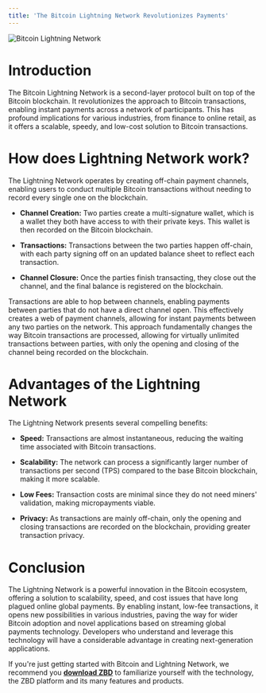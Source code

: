 ```yaml
---
title: 'The Bitcoin Lightning Network Revolutionizes Payments'
---
```


<Frame type="glass" caption="Bitcoin Lightning Network">
  <img src="/img/v1/btc-ln.png" alt="Bitcoin Lightning Network" />
</Frame>
<br />

# Introduction

The Bitcoin Lightning Network is a second-layer protocol built on top of the Bitcoin blockchain. It revolutionizes the approach to Bitcoin transactions, enabling instant payments across a network of participants. This has profound implications for various industries, from finance to online retail, as it offers a scalable, speedy, and low-cost solution to Bitcoin transactions.

# How does Lightning Network work?

The Lightning Network operates by creating off-chain payment channels, enabling users to conduct multiple Bitcoin transactions without needing to record every single one on the blockchain.

*   **Channel Creation:** Two parties create a multi-signature wallet, which is a wallet they both have access to with their private keys. This wallet is then recorded on the Bitcoin blockchain.
    
*   **Transactions:** Transactions between the two parties happen off-chain, with each party signing off on an updated balance sheet to reflect each transaction.
    
*   **Channel Closure:** Once the parties finish transacting, they close out the channel, and the final balance is registered on the blockchain.
    

Transactions are able to hop between channels, enabling payments between parties that do not have a direct channel open. This effectively creates a web of payment channels, allowing for instant payments between any two parties on the network. This approach fundamentally changes the way Bitcoin transactions are processed, allowing for virtually unlimited transactions between parties, with only the opening and closing of the channel being recorded on the blockchain.

# Advantages of the Lightning Network

The Lightning Network presents several compelling benefits:

*   **Speed:** Transactions are almost instantaneous, reducing the waiting time associated with Bitcoin transactions.
    
*   **Scalability:** The network can process a significantly larger number of transactions per second (TPS) compared to the base Bitcoin blockchain, making it more scalable.
    
*   **Low Fees:** Transaction costs are minimal since they do not need miners' validation, making micropayments viable.
    
*   **Privacy:** As transactions are mainly off-chain, only the opening and closing transactions are recorded on the blockchain, providing greater transaction privacy.
    

# Conclusion

The Lightning Network is a powerful innovation in the Bitcoin ecosystem, offering a solution to scalability, speed, and cost issues that have long plagued online global payments. By enabling instant, low-fee transactions, it opens new possibilities in various industries, paving the way for wider Bitcoin adoption and novel applications based on streaming global payments technology. Developers who understand and leverage this technology will have a considerable advantage in creating next-generation applications.

<Tip>If you're just getting started with Bitcoin and Lightning Network, we recommend you **[download ZBD](https://zbd.gg)** to familiarize yourself with the technology, the ZBD platform and its many features and products.</Tip>